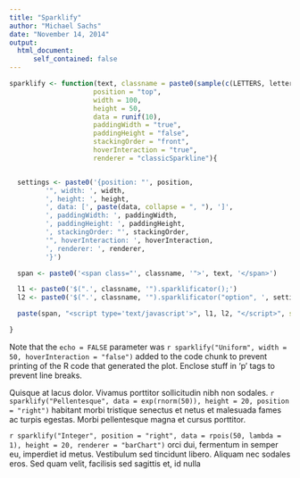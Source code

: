 ```yaml
---
title: "Sparklify"
author: "Michael Sachs"
date: "November 14, 2014"
output: 
  html_document:
      self_contained: false
---
```

<head>
<script type="text/javascript" src="js/jquery-1.11.1.min.js"></script>
<script type="text/javascript" src="js/jquery-ui.min.js"></script>
<script type="text/javascript" src="js/d3.min.js"></script>
<script type="text/javascript" src="js/jquery.sparklificator.js"></script>
<script type="text/javascript" src="js/renderers.js"></script>
</head>

```r
sparklify <- function(text, classname = paste0(sample(c(LETTERS, letters), 6), collapse = ""),
                     position = "top",
                     width = 100,
                     height = 50,
                     data = runif(10),
                     paddingWidth = "true",
                     paddingHeight = "false",
                     stackingOrder = "front",
                     hoverInteraction = "true",
                     renderer = "classicSparkline"){


  settings <- paste0('{position: "', position,
         '", width: ', width,
         ', height: ', height,
         ', data: [', paste(data, collapse = ", "), ']',
         ', paddingWidth: ', paddingWidth,
         ', paddingHeight: ', paddingHeight,
         ', stackingOrder: "', stackingOrder,
         '", hoverInteraction: ', hoverInteraction,
         ', renderer: ', renderer,
         '}')

  span <- paste0('<span class="', classname, '">', text, '</span>')

  l1 <- paste0('$(".', classname, '").sparklificator();')
  l2 <- paste0('$(".', classname, '").sparklificator("option", ', settings, ');')

  paste(span, "<script type='text/javascript'>", l1, l2, "</script>", sep = "\n")

}

```

<p>Note that the `echo = FALSE` parameter was `r sparklify("Uniform", width = 50, hoverInteraction = "false")` added to the code chunk to prevent printing of the R code that generated the plot. Enclose stuff in 'p' tags to prevent line breaks.</p>

<p>Quisque at lacus dolor. Vivamus porttitor sollicitudin nibh non sodales. `r sparklify("Pellentesque", data = exp(rnorm(50)), height = 20, position = "right")` habitant morbi tristique senectus
et netus et malesuada fames ac turpis egestas. Morbi pellentesque magna et cursus
porttitor. </p>

<p>`r sparklify("Integer", position = "right", data = rpois(50, lambda = 1), height = 20, renderer = "barChart")` orci dui, fermentum in semper eu, imperdiet id 
metus. Vestibulum sed tincidunt libero. Aliquam nec sodales eros. Sed quam velit,
facilisis sed sagittis et, id nulla</p>
